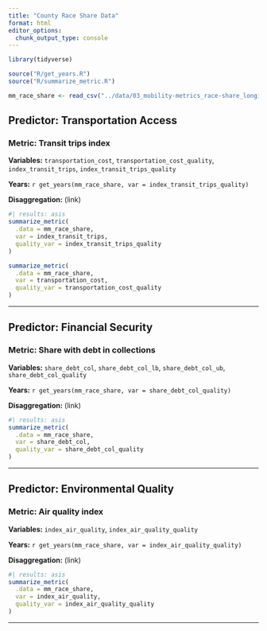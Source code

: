 ```yaml
---
title: "County Race Share Data"
format: html
editor_options: 
  chunk_output_type: console
---
```


```r
library(tidyverse)

source("R/get_years.R")
source("R/summarize_metric.R")

mm_race_share <- read_csv("../data/03_mobility-metrics_race-share_longitudinal.csv")

```

## Predictor: Transportation Access

### Metric: Transit trips index

**Variables:** `transportation_cost`, `transportation_cost_quality`, `index_transit_trips`, `index_transit_trips_quality`

**Years:** `r get_years(mm_race_share, var = index_transit_trips_quality)`

**Disaggregation:** (link)

```r
#| results: asis
summarize_metric(
  .data = mm_race_share, 
  var = index_transit_trips, 
  quality_var = index_transit_trips_quality
)

summarize_metric(
  .data = mm_race_share, 
  var = transportation_cost, 
  quality_var = transportation_cost_quality
)

```

---

## Predictor: Financial Security

### Metric: Share with debt in collections

**Variables:** `share_debt_col`, `share_debt_col_lb`, `share_debt_col_ub`, `share_debt_col_quality`

**Years:** `r get_years(mm_race_share, var = share_debt_col_quality)`

**Disaggregation:** (link)

```r
#| results: asis
summarize_metric(
  .data = mm_race_share, 
  var = share_debt_col, 
  quality_var = share_debt_col_quality
)

```

---

## Predictor: Environmental Quality

### Metric: Air quality index

**Variables:** `index_air_quality`, `index_air_quality_quality`

**Years:** `r get_years(mm_race_share, var = index_air_quality_quality)`

**Disaggregation:** (link)

```r
#| results: asis
summarize_metric(
  .data = mm_race_share, 
  var = index_air_quality, 
  quality_var = index_air_quality_quality
)

```

---


